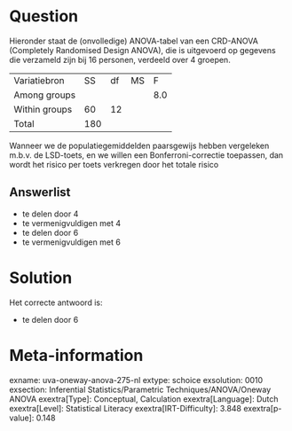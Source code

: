 Question
========

Hieronder staat de (onvolledige) ANOVA-tabel van een CRD-ANOVA
(Completely Randomised Design ANOVA), die is uitgevoerd op gegevens die
verzameld zijn bij 16 personen, verdeeld over 4 groepen. 

  --------------- ----- ---- ---- -----
  Variatiebron    SS    df   MS   F
  Among groups                    8.0
  Within groups   60    12         
  Total           180              
  --------------- ----- ---- ---- -----

Wanneer we de populatiegemiddelden paarsgewijs hebben vergeleken m.b.v.
de LSD-toets, en we willen een Bonferroni-correctie toepassen, dan wordt
het risico per toets verkregen door het totale risico


Answerlist
----------

* te delen door 4
* te vermenigvuldigen met 4
* te delen door 6
* te vermenigvuldigen met 6

Solution
========

Het correcte antwoord is: 

* te delen door 6

Meta-information
================
exname: uva-oneway-anova-275-nl
extype: schoice
exsolution: 0010
exsection: Inferential Statistics/Parametric Techniques/ANOVA/Oneway ANOVA
exextra[Type]: Conceptual, Calculation
exextra[Language]: Dutch
exextra[Level]: Statistical Literacy
exextra[IRT-Difficulty]: 3.848
exextra[p-value]: 0.148
